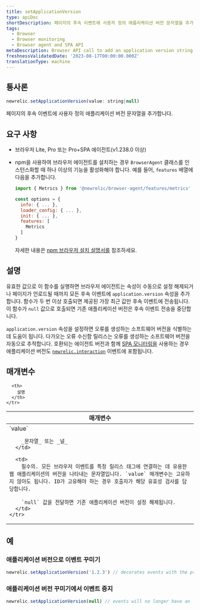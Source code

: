 ```yaml
---
title: setApplicationVersion
type: apiDoc
shortDescription: 페이지의 후속 이벤트에 사용자 정의 애플리케이션 버전 문자열을 추가합니다.
tags:
  - Browser
  - Browser monitoring
  - Browser agent and SPA API
metaDescription: Browser API call to add an application version string to subsequent events on the page.
freshnessValidatedDate: '2023-08-17T00:00:00.000Z'
translationType: machine
---
```


## 통사론

```js
newrelic.setApplicationVersion(value: string|null)
```

페이지의 후속 이벤트에 사용자 정의 애플리케이션 버전 문자열을 추가합니다.

## 요구 사항

* 브라우저 Lite, Pro 또는 Pro+SPA 에이전트(v1.238.0 이상)

* npm을 사용하여 브라우저 에이전트를 설치하는 경우 `BrowserAgent` 클래스를 인스턴스화할 때 하나 이상의 기능을 활성화해야 합니다. 예를 들어, `features` 배열에 다음을 추가합니다.

  ```js
  import { Metrics } from '@newrelic/browser-agent/features/metrics'

  const options = {
    info: { ... },
    loader_config: { ... },
    init: { ... },
    features: [
      Metrics
    ]
  }
  ```

  자세한 내용은 [npm 브라우저 설치 설명서를](https://www.npmjs.com/package/@newrelic/browser-agent#new-relic-browser-agent) 참조하세요.

## 설명

유효한 값으로 이 함수를 실행하면 브라우저 에이전트는 속성이 수동으로 설정 해제되거나 페이지가 언로드될 때까지 모든 후속 이벤트에 `application.version` 속성을 추가합니다. 함수가 두 번 이상 호출되면 제공된 가장 최근 값만 후속 이벤트에 전송됩니다. 이 함수가 `null` 값으로 호출되면 기존 애플리케이션 버전은 후속 이벤트 전송을 중단합니다.

`application.version` 속성을 설정하면 오류를 생성하는 소프트웨어 버전을 식별하는 데 도움이 됩니다. 다가오는 오류 수신함 릴리스는 오류를 생성하는 소프트웨어 버전을 자동으로 추적합니다. 호환되는 에이전트 버전과 함께 [SPA 모니터링을](/docs/browser/single-page-app-monitoring/get-started/welcome-single-page-app-monitoring) 사용하는 경우 애플리케이션 버전도 [`newrelic.interaction`](/docs/browser/new-relic-browser/browser-agent-apis/browser-spa-api-newrelicinteraction) 이벤트에 포함됩니다.

## 매개변수

<table>
  <thead>
    <tr>
      <th width="25%">
        매개변수
      </th>

      <th>
        설명
      </th>
    </tr>
  </thead>

  <tbody>
    <tr>
      <td>
        `value`

        _문자열_ 또는 _널_
      </td>

      <td>
        필수의. 모든 브라우저 이벤트를 특정 릴리스 태그에 연결하는 데 유용한 웹 애플리케이션의 버전을 나타내는 문자열입니다. `value` 매개변수는 고유하지 않아도 됩니다. ID가 고유해야 하는 경우 호출자가 해당 유효성 검사를 담당합니다.

        `null` 값을 전달하면 기존 애플리케이션 버전이 설정 해제됩니다.
      </td>
    </tr>
  </tbody>
</table>

## 예

### 애플리케이션 버전으로 이벤트 꾸미기

```js
newrelic.setApplicationVersion('1.2.3') // decorates events with the property 'application.version':'1.2.3'
```

### 애플리케이션 버전 꾸미기에서 이벤트 중지

```js
newrelic.setApplicationVersion(null) // events will no longer have an 'application.version' property set
```